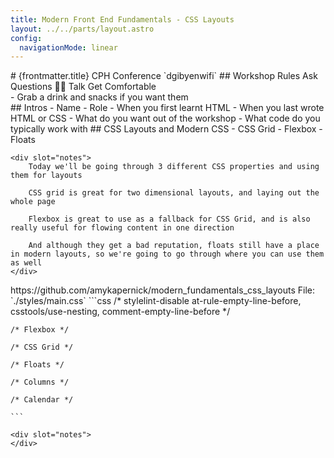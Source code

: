 ```yaml
---
title: Modern Front End Fundamentals - CSS Layouts
layout: ../../parts/layout.astro
config: 
  navigationMode: linear
---
```


<Background />

<Slide>
	# {frontmatter.title}
</Slide>

<Slide>
	CPH Conference
	`dgibyenwifi`
</Slide>

<Slide type="background" image={AmyRem} />

<Slide>
	## Workshop Rules
</Slide>

<Slide>
	Ask Questions 🙋‍♀️
</Slide>

<Slide>
	Talk
</Slide>

<Slide>
	Get Comfortable
	<div slot="notes">
		- Grab a drink and snacks if you want them
	</div>
</Slide>

<Slide>
	## Intros
</Slide>

<Slide align="left">
	- Name
	- Role
	- When you first learnt HTML
	- When you last wrote HTML or CSS
	- What do you want out of the workshop
	- What code do you typically work with
</Slide>

<Slide>
	## CSS Layouts and Modern CSS
</Slide>

<Slide>
	- CSS Grid
	- Flexbox
	- Floats

	<div slot="notes">
		Today we'll be going through 3 different CSS properties and using them for layouts
		
		CSS grid is great for two dimensional layouts, and laying out the whole page
		
		Flexbox is great to use as a fallback for CSS Grid, and is also really useful for flowing content in one direction
		
		And although they get a bad reputation, floats still have a place in modern layouts, so we're going to go through where you can use them as well
	</div>
</Slide>

<Slide size="small">
https://github.com/amykapernick/modern_fundamentals_css_layouts
</Slide>

<Slide>
	File: `./styles/main.css`
</Slide>

<Slide type="code" size="small">
	```css
	/* stylelint-disable at-rule-empty-line-before, csstools/use-nesting, comment-empty-line-before */

	/* Flexbox */

	/* CSS Grid */

	/* Floats */

	/* Columns */

	/* Calendar */

	```

	<div slot="notes">
	</div>
</Slide>